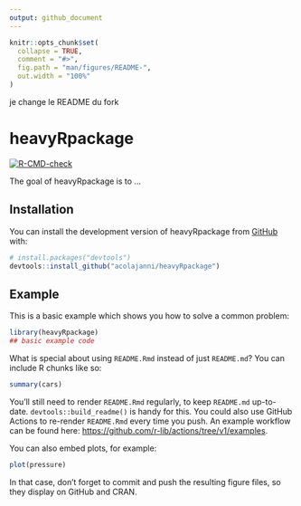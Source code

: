 ```yaml
---
output: github_document
---
```


<!-- README.md is generated from README.Rmd. Please edit that file -->

```r
knitr::opts_chunk$set(
  collapse = TRUE,
  comment = "#>",
  fig.path = "man/figures/README-",
  out.width = "100%"
)
```
 
je change le README du fork

# heavyRpackage

<!-- badges: start -->
[![R-CMD-check](https://github.com/acolajanni/heavyRpackage/actions/workflows/R-CMD-check.yaml/badge.svg)](https://github.com/acolajanni/heavyRpackage/actions/workflows/R-CMD-check.yaml)
<!-- badges: end -->

The goal of heavyRpackage is to ...

## Installation

You can install the development version of heavyRpackage from [GitHub](https://github.com/) with:

``` r
# install.packages("devtools")
devtools::install_github("acolajanni/heavyRpackage")
```

## Example

This is a basic example which shows you how to solve a common problem:

```r
library(heavyRpackage)
## basic example code
```

What is special about using `README.Rmd` instead of just `README.md`? You can include R chunks like so:

```r
summary(cars)
```

You'll still need to render `README.Rmd` regularly, to keep `README.md` up-to-date. `devtools::build_readme()` is handy for this. You could also use GitHub Actions to re-render `README.Rmd` every time you push. An example workflow can be found here: <https://github.com/r-lib/actions/tree/v1/examples>.

You can also embed plots, for example:

```r
plot(pressure)
```

In that case, don't forget to commit and push the resulting figure files, so they display on GitHub and CRAN.
